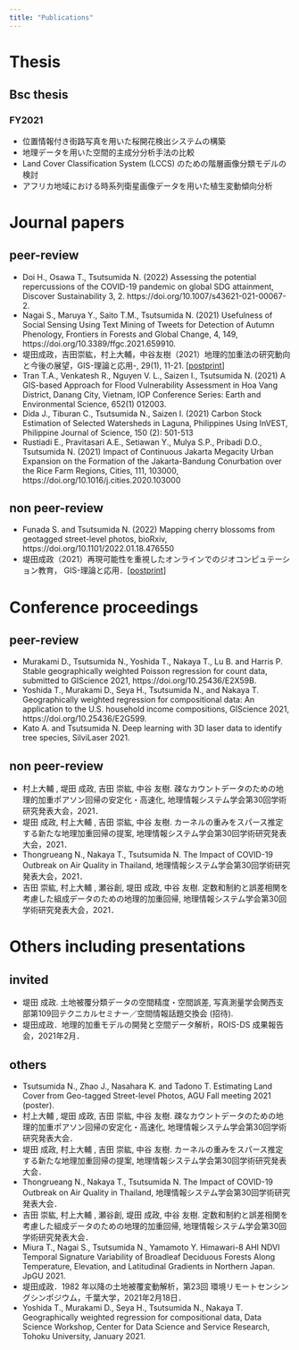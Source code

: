 ```yaml
---
title: "Publications"
---
```


# Thesis
## Bsc thesis
### FY2021
- 位置情報付き街路写真を用いた桜開花検出システムの構築
- 地理データを用いた空間的主成分分析手法の比較
- Land Cover Classification System (LCCS) のための階層画像分類モデルの検討
- アフリカ地域における時系列衛星画像データを用いた植生変動傾向分析

# Journal papers 
## peer-review
- Doi H., Osawa T., Tsutsumida N. (2022) Assessing the potential repercussions of the COVID-19 pandemic on global SDG attainment, Discover Sustainability 3, 2. https://doi.org/10.1007/s43621-021-00067-2.
- Nagai S., Maruya Y., Saito T.M., Tsutsumida N. (2021) Usefulness of Social Sensing Using Text Mining of Tweets for Detection of Autumn Phenology, Frontiers in Forests and Global Change, 4, 149, https://doi.org/10.3389/ffgc.2021.659910.
- 堤田成政，吉田崇紘，村上大輔，中谷友樹（2021）地理的加重法の研究動向と今後の展望，GIS-理論と応用-, 29(1), 11-21. [[postprint](./share/202104GISA_GWreview_postprint.pdf)]
- Tran T.A., Venkatesh R., Nguyen V. L., Saizen I., Tsutsumida N. (2021) A GIS-based Approach for Flood Vulnerability Assessment in Hoa Vang District, Danang City, Vietnam, IOP Conference Series: Earth and Environmental Science, 652(1) 012003.
- Dida J., Tiburan C., Tsutsumida N., Saizen I. (2021) Carbon Stock Estimation of Selected Watersheds in Laguna, Philippines Using InVEST, Philippine Journal of Science, 150 (2): 501-513
- Rustiadi E., Pravitasari A.E., Setiawan Y., Mulya S.P., Pribadi D.O., Tsutsumida N.  (2021) Impact of Continuous Jakarta Megacity Urban Expansion on the Formation of the Jakarta-Bandung Conurbation over the Rice Farm Regions, Cities, 111, 103000, https://doi.org/10.1016/j.cities.2020.103000

## non peer-review
- Funada S. and Tsutsumida N. (2022)  Mapping cherry blossoms from geotagged street-level photos, bioRxiv, https://doi.org/10.1101/2022.01.18.476550
- 堤田成政（2021）再現可能性を重視したオンラインでのジオコンピュテーション教育， GIS-理論と応用．[[postprint](./share/202111GISedu_postprint.pdf)]

# Conference proceedings 
## peer-review
- Murakami D., Tsutsumida N., Yoshida T., Nakaya T., Lu B. and Harris P. Stable geographically weighted Poisson regression for count data, submitted to GIScience 2021, https://doi.org/10.25436/E2X59B.
- Yoshida T., Murakami D., Seya H., Tsutsumida N., and Nakaya T. Geographically weighted regression for compositional data: An application to the U.S. household income compositions, GIScience 2021, https://doi.org/10.25436/E2G599.
- Kato A. and Tsutsumida N. Deep learning with 3D laser data to identify tree species, SilviLaser 2021.

## non peer-review
- 村上大輔 , 堤田 成政, 吉田 崇紘, 中谷 友樹. 疎なカウントデータのための地理的加重ポアソン回帰の安定化・高速化, 地理情報システム学会第30回学術研究発表大会，2021．
- 堤田 成政, 村上大輔 , 吉田 崇紘, 中谷 友樹. カーネルの重みをスパース推定する新たな地理加重回帰の提案, 地理情報システム学会第30回学術研究発表大会，2021．
- Thongrueang N., Nakaya T., Tsutsumida N. The Impact of COVID-19 Outbreak on Air Quality in Thailand, 地理情報システム学会第30回学術研究発表大会，2021．
- 吉田 崇紘, 村上大輔 , 瀬谷創,  堤田 成政, 中谷 友樹. 定数和制約と誤差相関を考慮した組成データのための地理的加重回帰, 地理情報システム学会第30回学術研究発表大会，2021．

# Others including presentations
## invited
- 堤田 成政. 土地被覆分類データの空間精度・空間誤差, 写真測量学会関西支部第109回テクニカルセミナー／空間情報話題交換会 (招待).
- 堤田成政．地理的加重モデルの開発と空間データ解析，ROIS-DS 成果報告会，2021年2月．  

## others
- Tsutsumida N., Zhao J., Nasahara K. and Tadono T. Estimating Land Cover from Geo-tagged Street-level Photos, AGU Fall meeting 2021 (poster).
- 村上大輔 , 堤田 成政, 吉田 崇紘, 中谷 友樹. 疎なカウントデータのための地理的加重ポアソン回帰の安定化・高速化, 地理情報システム学会第30回学術研究発表大会．
- 堤田 成政, 村上大輔 , 吉田 崇紘, 中谷 友樹. カーネルの重みをスパース推定する新たな地理加重回帰の提案, 地理情報システム学会第30回学術研究発表大会．
- Thongrueang N., Nakaya T., Tsutsumida N. The Impact of COVID-19 Outbreak on Air Quality in Thailand, 地理情報システム学会第30回学術研究発表大会．
- 吉田 崇紘, 村上大輔 , 瀬谷創,  堤田 成政, 中谷 友樹. 定数和制約と誤差相関を考慮した組成データのための地理的加重回帰,  地理情報システム学会第30回学術研究発表大会．	
- Miura T., Nagai S., Tsutsumida N., Yamamoto Y. Himawari-8 AHI NDVI Temporal Signature Variability of Broadleaf Deciduous Forests Along Temperature, Elevation, and Latitudinal Gradients in Northern Japan. JpGU 2021.
- 堤田成政．1982 年以降の土地被覆変動解析，第23回 環境リモートセンシングシンポジウム，千葉大学，2021年2月18日．
- Yoshida T., Murakami D., Seya H., Tsutsumida N., Nakaya T. Geographically weighted regression for compositional data, Data Science Workshop, Center for Data Science and Service Research, Tohoku University, January 2021.

<br>
  


